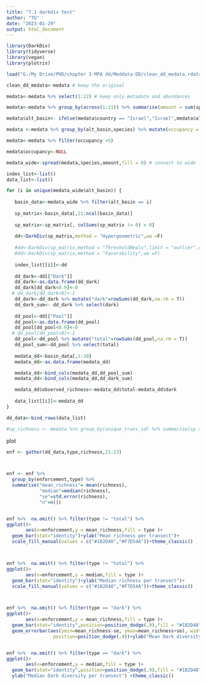 ```yaml
---
title: "7.1 darkdiv test"
author: "TG"
date: "2023-01-29"
output: html_document
---
```


```r
library(DarkDiv)
library(tidyverse)
library(vegan)
library(plotrix)
```

```r
load("G:/My Drive/PHD/chapter 3 MPA dd/Meddata-DD/clean_dd_medata.rdata")

clean_dd_medata<-medata # keep the original

medata<-medata %>% select(1:22) # keep only metadate and abundances

medata<-medata %>% group_by(across(1:21)) %>% summarise(amount = sum(sp.n)) %>% ungroup() # sum ind from the same sp in each transect

medata$alt_basin<- ifelse(medata$country == "Israel","Israel",medata$alt_basin)

medata <-medata %>% group_by(alt_basin,species) %>% mutate(occupancy = n())  

medata<-medata %>% filter(occupancy >5)

medata$occupancy<-NULL

medata_wide<-spread(medata,species,amount,fill = 0) # convert to wide format

```



```r
index_list<-list()
data_list<-list()

for (i in unique(medata_wide$alt_basin)) {
 
   basin_data<-medata_wide %>% filter(alt_basin == i)
   
   sp_matrix<-basin_data[,21:ncol(basin_data)]
   
   sp_matrix<-sp_matrix[, colSums(sp_matrix != 0) > 0]
  
   dd<-DarkDiv(sp_matrix,method = "Hypergeometric",wa =F)
   
   #dd<-DarkDiv(sp_matrix,method = "ThresholdBeals",limit = "outlier",const = 0.05)
   #dd<-DarkDiv(sp_matrix,method = "Favorability",wa =F)
   
   index_list[[i]]<-dd
   
   dd_dark<-dd[["Dark"]]
   dd_dark<-as.data.frame(dd_dark)
   dd_dark[dd_dark<0.9]<-0
  # dd_dark[dd_dark>0]<-1
   dd_dark<-dd_dark %>% mutate("dark"=rowSums(dd_dark,na.rm = T))
   dd_dark_sum<- dd_dark %>% select(dark)
   
   dd_pool<-dd[["Pool"]]
   dd_pool<-as.data.frame(dd_pool)
   dd_pool[dd_pool<0.9]<-0
  # dd_pool[dd_pool>0]<-1
   dd_pool<-dd_pool %>% mutate("total"=rowSums(dd_pool,na.rm = T))
   dd_pool_sum<-dd_pool %>% select(total)
   
   medata_dd<-basin_data[,1:20]
   medata_dd<-as.data.frame(medata_dd)

   medata_dd<-bind_cols(medata_dd,dd_pool_sum)
   medata_dd<-bind_cols(medata_dd,dd_dark_sum)

   medata_dd$observed_richness<-medata_dd$total-medata_dd$dark
   
   data_list[[i]]<-medata_dd
}

dd_data<-bind_rows(data_list)
```

```r
#sp_richness <- medata %>% group_by(unique_trans_id) %>% summarise(sp = n_distinct(species))
```

plot


```r
enf <- gather(dd_data,type,richness,21:23)



enf <- enf %>%
  group_by(enforcement,type) %>%
  summarise("mean_richness"= mean(richness),
            "median"=median(richness),
            "se"=std.error(richness),
            "n"=n()) 


enf %>%  na.omit() %>% filter(type != "total") %>% 
ggplot()+
       aes(x=enforcement,y = mean_richness,fill = type )+
  geom_bar(stat="identity")+ylab("Mean richness per transect")+
  scale_fill_manual(values = c("#1B2D48","#F7D54A"))+theme_classic()



enf %>%  na.omit() %>% filter(type != "total") %>% 
ggplot()+
       aes(x=enforcement,y = median,fill = type )+
  geom_bar(stat="identity")+ylab("Median richness per transect")+
  scale_fill_manual(values = c("#1B2D48","#F7D54A"))+theme_classic()



enf %>%  na.omit() %>% filter(type == "dark") %>% 
ggplot()+
       aes(x=enforcement,y = mean_richness,fill = type )+
  geom_bar(stat="identity",position=position_dodge(.9),fill = "#1B2D48")+
  geom_errorbar(aes(ymin=mean_richness-se, ymax=mean_richness+se), width=.2,
                 position=position_dodge(.9))+ylab("Mean Dark diversity per transect") +theme_classic()


enf %>%  na.omit() %>% filter(type == "dark") %>% 
ggplot()+
       aes(x=enforcement,y = median,fill = type )+
  geom_bar(stat="identity",position=position_dodge(.9),fill = "#1B2D48")+
  ylab("Median Dark diversity per transect") +theme_classic()


```
